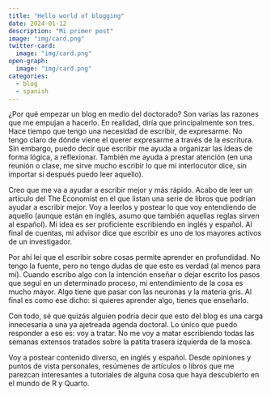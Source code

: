 ```yaml
---
title: "Hello world of blogging"
date: 2024-01-12
description: "Mi primer post"
image: "img/card.png"
twitter-card:
  image: "img/card.png"
open-graph:
  image: "img/card.png"
categories:
  - blog
  - spanish
---
```



¿Por qué empezar un blog en medio del doctorado? Son varias las razones que me empujan a hacerlo. En realidad, diría que principalmente son tres. 
Hace tiempo que tengo una necesidad de escribir, de expresarme. No tengo claro de dónde viene el querer expresarme a través de la escritura. Sin embargo, puedo decir que escribir me ayuda a organizar las ideas de forma lógica, a reflexionar. También me ayuda a prestar atención (en una reunión o clase, me sirve mucho escribir lo que mi interlocutor dice, sin importar si después puedo leer aquello).

Creo que me va a ayudar a escribir mejor y más rápido. Acabo de leer un artículo del The Economist en el que listan una serie de libros que podrían ayudar a escribir mejor. Voy a leerlos y postear lo que voy entendiendo de aquello (aunque están en inglés, asumo que también aquellas reglas sirven al español). Mi idea es ser proficiente escribiendo en inglés y español. Al final de cuentas, mi advisor dice que escribir es uno de los mayores activos de un investigador.

Por ahí leí que el escribir sobre cosas permite aprender en profundidad. No tengo la fuente, pero no tengo dudas de que esto es verdad (al menos para mí). Cuando escribo algo con la intención enseñar o dejar escrito los pasos que seguí en un determinado proceso, mi entendimiento de la cosa es mucho mayor. Algo tiene que pasar con las neuronas y la materia gris. Al final es como ese dicho: si quieres aprender algo, tienes que enseñarlo.

Con todo, sé que quizás alguien podría decir que esto del blog es una carga innecesaria a una ya ajetreada agenda doctoral. Lo único que puedo responder a eso es: voy a tratar. No me voy a matar escribiendo todas las semanas extensos tratados sobre la patita trasera izquierda de la mosca.  

Voy a postear contenido diverso, en inglés y español. Desde opiniones y puntos de vista personales, resúmenes de artículos o libros que me parezcan interesantes a tutoriales de alguna cosa que haya descubierto en el mundo de R y Quarto.

